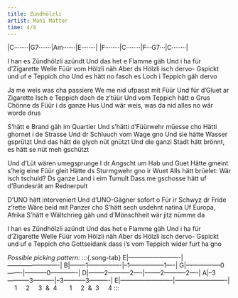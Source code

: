```yaml
---
title: Zundhölzli
artist: Mani Matter
time: 4/4
---
```


:::{.song-grid}
|C········|G7·······|Am·······|E········|
|F········|C········|F···G7···|C········|
:::



I han es Zündhölzli azündt
Und das het e Flamme gäh
Und i ha für d'Zigarette
Welle Füür vom Hölzli näh
Aber ds Hölzli isch dervo-
Gspickt und uf e Teppich cho
Und es hätt no fasch es Loch 
i Teppich gäh dervo

Ja me weis was cha passiere
We me nid ufpasst mit Füür
Und für d'Gluet ar Zigarette
Isch e Teppich doch de z'tüür
Und vom Teppich hätt o Grus
Chönne ds Füür i ds ganze Hus
Und wär weis, was da nid alles 
no wär worde drus

S'hätt e Brand gäh im Quartier
Und s'hätti d'Füürwehr müesse cho
Hätti ghornet i de Strasse
Und dr Schluuch vom Wage gno
Und sie hätte Wasser gsprützt
Und das hätt de glych nüt gnützt
Und die ganzi Stadt hätt brönnt, 
es hätt se nüt meh gschützt

Und d'Lüt wären umegsprunge
I dr Angscht um Hab und Guet
Hätte gmeint s'heig eine Füür gleit
Hätte ds Sturmgwehr gno ir Wuet
Alls hätt brüelet: Wär isch tschuld?
Ds ganze Land i eim Tumult
Dass me gschosse hätt uf 
d'Bundesrät am Rednerpult

D'UNO hätt interveniert
Und d'UNO-Gägner sofort o
Für ir Schwyz dr Fride z'rette
Wäre beid mit Panzer cho
S'hätt sech usdehnt natina
Uf Europa, Afrika
S'hätt e Wältchrieg gäh und 
d'Mönschheit wär jitz nümme da

I han es Zündhölzli azündt
Und das het e Flamme gäh
Und i ha für d'Zigarette
Welle Füür vom Hölzli näh
Aber ds Hölzli isch dervo-
Gspickt und uf e Teppich cho 
Gottseidank dass i's vom 
Teppich wider furt ha gno


*Possible picking pattern:*
:::{.song-tab}
E|-------------------------|-------------------------|
B|--------1----------------|--1-----------------1----|
G|-----------------0-------|-----------0-------------|
D|--------2-----------2----|--------2-----------2----|
A|--3-----------3----------|--3-----------3----------|
E|-------------------------|-------------------------|
    1     2     3  &  4       1     2  &  3     4
:::
